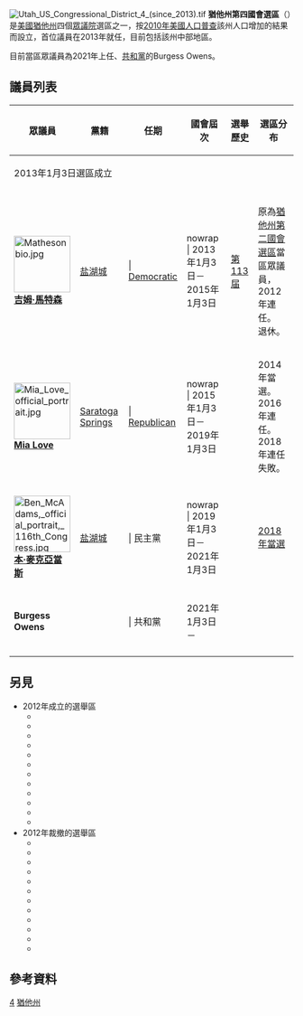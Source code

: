 [[File:Utah_US_Congressional_District_4_(since_2013).tif|thumb]]
'''猶他州第四國會選區'''（{{lang-en|Fourth Congressional District of Utah}}）是[[美國|美國]][[猶他州|猶他州]]四個[[美國眾議院|眾議院]]選區之一，按[[2010年美國人口普查|2010年美國人口普查]]該州人口增加的結果而設立，首位議員在2013年就任，目前包括該州中部地區。

目前當區眾議員為2021年上任、[[共和黨_(美國)|共和黨]]的Burgess Owens。

== 議員列表 ==

{| class=wikitable style="text-align:center"
|- valign=bottom
! 眾議員
! 黨籍
! 任期
! 國會屆次
! 選舉歷史
! 選區分布
|- style="height:3em"
| colspan=6 | 2013年1月3日選區成立
|-
|- style="height:3em"
| align=left | [[File:Mathesonbio.jpg|100px]]<br/>'''[[吉姆·馬特森|吉姆·馬特森]]'''
| [[盐湖城|盐湖城]]
| {{party shading/Democratic}} | [[Democratic_Party_(United_States)|Democratic]]
| nowrap | 2013年1月3日－<br/>2015年1月3日
| [[第113届美国国会|第113届]]
| 原為[[猶他州第二國會選區|猶他州第二國會選區]]當區眾議員，2012年連任。<br/>退休。

|- style="height:3em"
| align=left | [[File:Mia_Love_official_portrait.jpg|100px]]<br/>'''[[Mia_Love|Mia Love]]'''
| [[Saratoga_Springs,_Utah|Saratoga Springs]]
| {{party shading/Republican}} | [[Republican_Party_(United_States)|Republican]]
| nowrap | 2015年1月3日－<br/>2019年1月3日
| {{USCongressOrdinal|114|115}}
| 2014年當選。<br/>2016年連任。<br/>2018年連任失敗。

|- style="height:3em"
| align=left | [[File:Ben_McAdams,_official_portrait,_116th_Congress.jpg|100px]]<br/>'''[[本·麥克亞當斯|本·麥克亞當斯]]'''
| [[盐湖城|盐湖城]]
| {{party shading/Democratic}} | 民主黨
| nowrap | 2019年1月3日－<br/>2021年1月3日
| {{USCongressOrdinal|116}}
| [[2018_United_States_House_of_Representatives_elections_in_Utah|2018年當選]]

|-
| '''Burgess Owens'''
|
| {{party shading/Republican}} | 共和黨
| 2021年1月3日－
|
|
|-
|}

== 另見 ==
{{div col|colwidth=30em}}
* 2012年成立的選舉區
** {{ushr|FL|26|X}}
** {{ushr|FL|27|X}}
** {{ushr|TX|33|X}}
** {{ushr|TX|34|X}}
** {{ushr|TX|35|X}}
** {{ushr|TX|36|X}}
** {{ushr|GA|14|X}}
** {{ushr|WA|10|X}}
** {{ushr|SC|7|X}}
** {{ushr|UT|4|X}}
** {{ushr|NV|4|X}}
** {{ushr|AZ|9|X}}
* 2012年裁撤的選舉區
** {{ushr|NY|28|X}}
** {{ushr|NY|29|X}}
** {{ushr|IL|19|X}}
** {{ushr|PA|19|X}}
** {{ushr|OH|17|X}}
** {{ushr|OH|18|X}}
** {{ushr|MI|15|X}}
** {{ushr|NJ|13|X}}
** {{ushr|MA|10|X}}
** {{ushr|MO|9|X}}
** {{ushr|LA|7|X}}
** {{ushr|IA|5|X}}
{{div col end}}

==參考資料==
{{reflist}}

[[Category:猶他州國會選區|4]]
[[Category:猶他州|猶他州]]